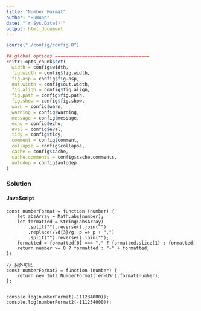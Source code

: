 ```yaml
---
title: "Number Format"
author: "Humoon"
date: "`r Sys.Date()`"
output: html_document
---
```



```r
source("./config/config.R")

## global options ===================================
knitr::opts_chunk$set(
  width = config$width,
  fig.width = config$fig.width,
  fig.asp = config$fig.asp,
  out.width = config$out.width,
  fig.align = config$fig.align,
  fig.path = config$fig.path,
  fig.show = config$fig.show,
  warn = config$warn,
  warning = config$warning,
  message = config$message,
  echo = config$echo,
  eval = config$eval,
  tidy = config$tidy,
  comment = config$comment,
  collapse = config$collapse,
  cache = config$cache,
  cache.comments = config$cache.comments,
  autodep = config$autodep
)
```



### Solution

#### JavaScript

```node

const numberFormat = function (number) {
    let absArray = Math.abs(number);
    let formatted = String(absArray)
        .split("").reverse().join("")
        .replace(/\d{3}/g, p => p + ",")
        .split("").reverse().join("");
    formatted = formatted[0] === "," ? formatted.slice(1) : formatted;
    return number >= 0 ? formatted : "-" + formatted;
};

// 另外可以
const numberFormat2 = function (number) {
    return new Intl.NumberFormat('en-US').format(number);
};


console.log(numberFormat(-111234000));
console.log(numberFormat2(-111234000));
```


